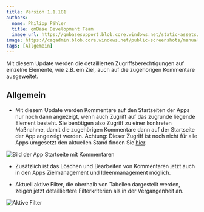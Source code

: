 ---
title: Version 1.1.181
authors:
  name: Philipp Pähler
  title: qmBase Development Team
  image_url: https://qmbasesupport.blob.core.windows.net/static-assets/img/persons/paehler_round.png
image: https://caqadmin.blob.core.windows.net/public-screenshots/manual-screenshots/Screenshot2022-09-28_training_ConfirmAttendance.png
tags: [Allgemein]
---

Mit diesem Update werden die detaillierten Zugriffsberechtigungen auf einzelne Elemente, wie z.B. ein Ziel, auch auf die zugehörigen Kommentare ausgeweitet.

<!--truncate-->

## Allgemein

- Mit diesem Update werden Kommentare auf den Startseiten der Apps nur noch dann angezeigt, wenn auch Zugriff auf das zugrunde liegende Element besteht.
  Sie benötigen also Zugriff zu einer konkreten Maßnahme, damit die zugehörigen Kommentare dann auf der Startseite der App angezeigt werden.
  Achtung: Dieser Zugriff ist noch nicht für alle Apps umgesetzt den aktuellen Stand finden Sie [hier](/docs/faqs/rollen-berechtigungen-und-zugriff/).

![Bild der App Startseite mit Kommentaren](https://caqadmin.blob.core.windows.net/public-screenshots/manual-screenshots/2022-11-09-commentFeed.png)

- Zusätzlich ist das Löschen und Bearbeiten von Kommentaren jetzt auch in den Apps Zielmanagement und Ideenmanagement möglich.

- Aktuell aktive Filter, die oberhalb von Tabellen dargestellt werden, zeigen jetzt detailliertere Filterkriterien als in der Vergangenheit an.

![Aktive Filter](https://caqadmin.blob.core.windows.net/public-screenshots/manual-screenshots/2022-11-09-activeFilters.png)

